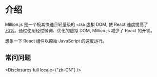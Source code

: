 
# 介绍

Million.js 是一个极其快速且轻量级的 `<4kb` 虚拟 DOM, 使 React 速度提高了 [70%](https://krausest.github.io/js-framework-benchmark/current.html)。通过使用经过微调、优化的虚拟 DOM, Million.js 减少了 React 的开销。

想象一下 React 组件以原始 JavaScript 的速度运行。

## 常问问题

<Disclosures full locale={"zh-CN"} />
